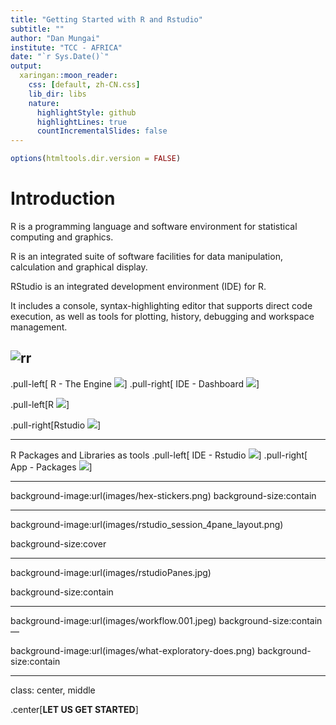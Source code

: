 ```yaml
---
title: "Getting Started with R and Rstudio"
subtitle: ""
author: "Dan Mungai"
institute: "TCC - AFRICA"
date: "`r Sys.Date()`"
output:
  xaringan::moon_reader:
    css: [default, zh-CN.css]
    lib_dir: libs
    nature:
      highlightStyle: github
      highlightLines: true
      countIncrementalSlides: false
---
```

```r
options(htmltools.dir.version = FALSE)
```

# Introduction

R is a programming language and software environment for statistical computing and graphics.

R is an integrated suite of software facilities for data manipulation, calculation and graphical display.

RStudio is an integrated development environment (IDE) for R. 

It includes a console, syntax-highlighting editor that supports direct code execution, as well as tools for plotting, history, debugging and workspace management.

![rr](images/R-Rstudio.png)
---
.pull-left[
R - The Engine
![](images/engine.jpg)
]
.pull-right[
IDE - Dashboard
![](images/IDE.jpg)
]

.pull-left[R
![](images/R-Gui.jpg)
]

.pull-right[Rstudio
![](images/rstudio.jpg)
]

---

R Packages and Libraries as tools
.pull-left[
IDE - Rstudio
![](images/toolbox.jpg)
]
.pull-right[
App - Packages
![](images/tool.jpg)
]

---

background-image:url(images/hex-stickers.png)
background-size:contain

---

background-image:url(images/rstudio_session_4pane_layout.png)

background-size:cover

---

background-image:url(images/rstudioPanes.jpg)

background-size:contain

---

background-image:url(images/workflow.001.jpeg)
background-size:contain
---

background-image:url(images/what-exploratory-does.png)
background-size:contain

---
class: center, middle

.center[**LET US GET STARTED**]